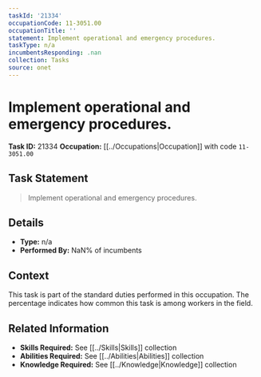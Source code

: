 ```yaml
---
taskId: '21334'
occupationCode: 11-3051.00
occupationTitle: ''
statement: Implement operational and emergency procedures.
taskType: n/a
incumbentsResponding: .nan
collection: Tasks
source: onet
---
```

# Implement operational and emergency procedures.

**Task ID:** 21334
**Occupation:** [[../Occupations|Occupation]] with code `11-3051.00`

## Task Statement

> Implement operational and emergency procedures.

## Details

- **Type:** n/a
- **Performed By:** NaN% of incumbents

## Context

This task is part of the standard duties performed in this occupation. The percentage indicates how common this task is among workers in the field.

## Related Information

- **Skills Required:** See [[../Skills|Skills]] collection
- **Abilities Required:** See [[../Abilities|Abilities]] collection
- **Knowledge Required:** See [[../Knowledge|Knowledge]] collection
